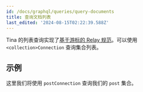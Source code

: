 ```yaml
---
id: /docs/graphql/queries/query-documents
title: 查询文档列表
last_edited: '2024-08-15T02:22:39.588Z'
---
```


Tina 的列表查询实现了[基于游标的 Relay 规范](https://relay.dev/graphql/connections.htm)。可以使用 `<collection>Connection` 查询集合列表。

## 示例

这里我们将使用 `postConnection` 查询我们的 `post` 集合。

<GraphQLCodeBlock
  query="{
  ##postConnection#{
  ####edges#{
  ######node#{
  ########id
  ########title
  ######}
  ####}
  ##}
  }"
  response="{
  ##&#x22;data&#x22;:#{
  ####&#x22;postConnection&#x22;:#{
  ######&#x22;edges&#x22;:#[
  ########{
  ##########&#x22;node&#x22;:#{
  ############&#x22;id&#x22;:#&#x22;content/posts/anotherPost.json&#x22;,
  ############&#x22;title&#x22;:#&#x22;Just#Another#Blog#Post&#x22;
  ##########}
  ########},
  ########{
  ##########&#x22;node&#x22;:#{
  ############&#x22;id&#x22;:#&#x22;content/posts/nested/anotherPost.json&#x22;,
  ############&#x22;title&#x22;:#&#x22;Just#Another#Blog#Post&#x22;
  ##########}
  ########},
  ########{
  ##########&#x22;node&#x22;:#{
  ############&#x22;id&#x22;:#&#x22;content/posts/voteForPedro.json&#x22;,
  ############&#x22;title&#x22;:#&#x22;Vote#For#Pedro&#x22;
  ##########}
  ########}
  ######]
  ####}
  ##}
  }"
/>